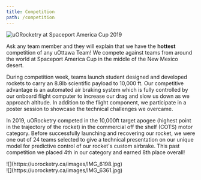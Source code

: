 ```yaml
---
title: Competition
path: /competition
---
```



![uORocketry at Spaceport America Cup 2019](https://uorocketry.ca/images/spacecup_2019.jpg)

Ask any team member and they will explain that we have the **hottest** competition of any uOttawa Team! We compete against teams from around the world at Spaceport America Cup in the middle of the New Mexico desert.

During competition week, teams launch student designed and developed rockets to carry an 8.8lb scientific payload to 10,000 ft. Our competitive advantage is an automated air braking system which is fully controlled by our onboard flight computer to increase our drag and slow us down as we approach altitude. In addition to the flight component, we participate in a poster session to showcase the technical challenges we overcame.

In 2019, uORocketry competed in the 10,000ft target apogee (highest point in the trajectory of the rocket) in the commercial off the shelf (COTS) motor category. Before successfully launching and recovering our rocket, we were one out of 24 teams selected to give a technical presentation on our unique model for predictive control of our rocket's custom airbrake. This past competition we placed 4th in our category and earned 8th place overall!

<Columns>
<div>![](https://uorocketry.ca/images/IMG_6198.jpg)</div>
<div>![](https://uorocketry.ca/images/IMG_6361.jpg)</div>
</Columns>
